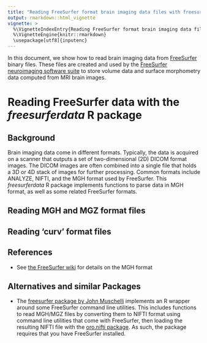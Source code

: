 ```yaml
---
title: "Reading FreeSurfer format brain imaging data files with freesurferformats"
output: rmarkdown::html_vignette
vignette: >
  %\VignetteIndexEntry{Reading FreeSurfer format brain imaging data files with freesurferformats}
  %\VignetteEngine{knitr::rmarkdown}
  \usepackage[utf8]{inputenc}
---
```


In this document, we show how to read brain imaging data from [FreeSurfer](https://surfer.nmr.mgh.harvard.edu) binary files. These files are created and used by the [FreeSurfer neuroimaging software suite](https://surfer.nmr.mgh.harvard.edu) to store volume data and surface morphometry data computed from MRI brain images.


# Reading FreeSurfer data with the *freesurferdata* R package

## Background

Brain imaging data come in different formats. Typically, the data is acquired on a scanner that outputs a set of two-dimensional (2D) DICOM format images. The DICOM images are often combined into a single file that holds a 3D or 4D stack of images for further processing. Common formats include ANALYZE, NIFTI, and the MGH format used by FreeSurfer. This *freesurferdata* R package implements functions to parse data in MGH format, as well as some related FreeSurfer formats.


## Reading MGH and MGZ format files


## Reading 'curv' format files


## References
* See [the FreeSurfer wiki](https://surfer.nmr.mgh.harvard.edu/fswiki/FsTutorial/MghFormat) for details on the MGH format


## Alternatives and similar Packages
* The [freesurfer package by John Muschelli]( https://CRAN.R-project.org/package=freesurfer) implements an R wrapper around some FreeSurfer command line utilities. This includes functions to read MGH/MGZ files by converting them to NIFTI format using command line utilities that come with FreeSurfer, then loading the resulting NIFTI file with the [oro.nifti package](https://CRAN.R-project.org/package=oro.nifti). As such, the package requires that you have FreeSurfer installed.

